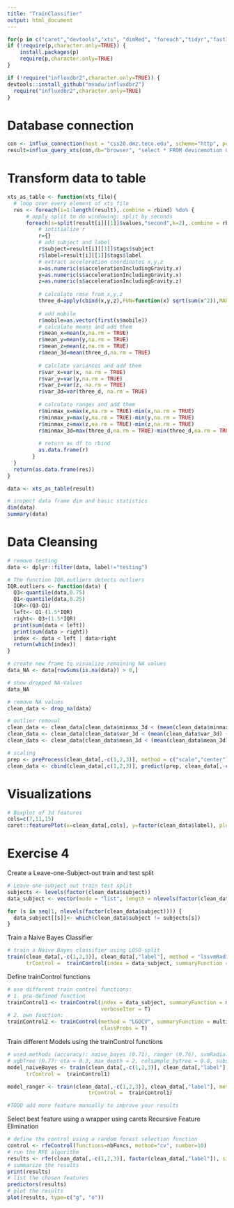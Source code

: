 ```yaml
---
title: "TrainClassifier"
output: html_document
---
```


```r
for(p in c("caret","devtools","xts", "dimRed", "foreach","tidyr","fastICA", "e1071"))
if (!require(p,character.only=TRUE)) {
    install.packages(p)
    require(p,character.only=TRUE)
}

if (!require("influxdbr2",character.only=TRUE)) {
devtools::install_github("mvadu/influxdbr2")
  require("influxdbr2",character.only=TRUE)
}
```


# Database connection

```r
con <- influx_connection(host = "css20.dmz.teco.edu", scheme="http", port=80) 
result=influx_query_xts(con,db="browser", "select * FROM devicemotion GROUP BY label, subject")
```

# Transform data to table

```r
xts_as_table <- function(xts_file){
  # loop over every element of xts_file
  res <- foreach(i=1:length(result),.combine = rbind) %do% {
      # apply split to do windowing: split by seconds
      foreach(s=split(result[i][[1]]$values,"second",k=2),.combine = rbind) %do% {
          # intitialize r
          r={}
          # add subject and label
          r$subject=result[i][[1]]$tags$subject 
          r$label=result[i][[1]]$tags$label
          # extract acceleration coordinates x,y,z
          x=as.numeric(s$accelerationIncludingGravity.x)
          y=as.numeric(s$accelerationIncludingGravity.x)
          z=as.numeric(s$accelerationIncludingGravity.z)
          
          # calculate rmse from x,y,z
          three_d=apply(cbind(x,y,z),FUN=function(x) sqrt(sum(x^2)),MARGIN=1)
          
          # add mobile
          r$mobile=as.vector(first(s$mobile)) 
          # calculate means and add them
          r$mean_x=mean(x,na.rm = TRUE)
          r$mean_y=mean(y,na.rm = TRUE)
          r$mean_z=mean(z,na.rm = TRUE)
          r$mean_3d=mean(three_d,na.rm = TRUE)
          
          # calclate variances and add them
          r$var_x=var(x, na.rm = TRUE)
          r$var_y=var(y,na.rm = TRUE)
          r$var_z=var(z, na.rm = TRUE)
          r$var_3d=var(three_d, na.rm = TRUE)
          
          # calculate ranges and add them
          r$minmax_x=max(x,na.rm = TRUE)-min(x,na.rm = TRUE)
          r$minmax_y=max(y,na.rm = TRUE)-min(y,na.rm = TRUE)
          r$minmax_z=max(z,na.rm = TRUE)-min(z,na.rm = TRUE)
          r$minmax_3d=max(three_d,na.rm = TRUE)-min(three_d,na.rm = TRUE)
          
          # return as df to rbind
          as.data.frame(r)
        }
  }
  return(as.data.frame(res))
}

data <- xts_as_table(result)
```


```r
# inspect data frame dim and basic statistics
dim(data)
summary(data)
```


# Data Cleansing

```r
# remove testing
data <- dplyr::filter(data, label!="testing")
```

```r
# The function IQR.outliers detects outliers
IQR.outliers <- function(data) {
  Q3<-quantile(data,0.75)
  Q1<-quantile(data,0.25)
  IQR<-(Q3-Q1)
  left<- Q1-(1.5*IQR)
  right<- Q3+(1.5*IQR)
  print(sum(data < left))
  print(sum(data > right))
  index <- data < left | data>right
  return(which(index))
}
```



```r
# create new frame to visualize remaining NA values
data_NA <- data[rowSums(is.na(data)) > 0,]

# show dropped NA-Values
data_NA

# remove NA values
clean_data <- drop_na(data)

```


```r
# outlier removal
clean_data <- clean_data[clean_data$minmax_3d < (mean(clean_data$minmax_3d) + 2* sd(clean_data$minmax_3d)),]
clean_data <- clean_data[clean_data$var_3d < (mean(clean_data$var_3d) + 2* sd(clean_data$var_3d)),]
clean_data <- clean_data[clean_data$mean_3d < (mean(clean_data$mean_3d) + 2* sd(clean_data$mean_3d)),]
```

```r
# scaling
prep <- preProcess(clean_data[,-c(1,2,3)], method = c("scale","center"), n.comp=3)
clean_data <- cbind(clean_data[,c(1,2,3)], predict(prep, clean_data[,-c(1,2,3)]))
```


# Visualizations
```r
# Boxplot of 3d features
cols=c(7,11,15)
caret::featurePlot(x=clean_data[,cols], y=factor(clean_data$label), plot="box", auto.key = list(columns = 2))

```


# Exercise 4

Create a Leave-one-Subject-out train and test split

```r
# Leave-one-subject out train test split
subjects <- levels(factor(clean_data$subject))
data_subject <- vector(mode = "list", length = nlevels(factor(clean_data$subject)))

for (s in seq(1, nlevels(factor(clean_data$subject)))) {
  data_subject[[s]]<- which(clean_data$subject != subjects[s])
}
```

Train a Naive Bayes Classifier
```r
# train a Naive Bayes classifier using LOSO-split
train(clean_data[,-c(1,2,3)], clean_data[,"label"], method = "lssvmRadial",
      trControl =  trainControl(index = data_subject, summaryFunction = multiClassSummary))
```

Define trainControl functions
```r
# use different train control functions:
# 1. pre-defined function
trainControl1 <- trainControl(index = data_subject, summaryFunction = multiClassSummary,
                              verboseIter = T)
# 2. own function: 
trainControl2 <- trainControl(method = "LGOCV", summaryFunction = multiClassSummary, 
                              classProbs = T)
```

Train different Models using the trainControl functions 
```r
# used methods (accuracy): naive_bayes (0.71), ranger (0.76), svmRadial (0.58), svmLinear (0.65), 
# xgbTree (0.77: eta = 0.3, max_depth = 2, colsample_bytree = 0.8, subsample = 0.5, nrounds = 50)
model_naiveBayes <- train(clean_data[,-c(1,2,3)], clean_data[,"label"], method = "naive_bayes",
      trControl =  trainControl1)

model_ranger <- train(clean_data[,-c(1,2,3)], clean_data[,"label"], method = "ranger",
                          trControl =  trainControl1)
```

```r
#TODO add more feature manually to improve your results

```


Select best feature using a wrapper using carets Recursive Feature Elimination
```r
# define the control using a random forest selection function
control <- rfeControl(functions=nbFuncs, method="cv", number=10)
# run the RFE algorithm
results <- rfe(clean_data[,-c(1,2,3)], factor(clean_data[,"label"]), sizes = c(1:12), rfeControl=control)
# summarize the results
print(results)  
# list the chosen features
predictors(results)
# plot the results
plot(results, type=c("g", "o"))  
```

